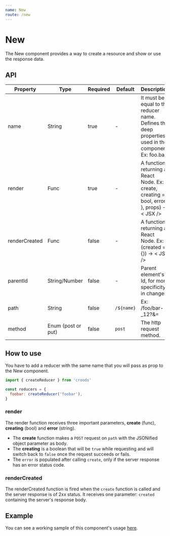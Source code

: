 ```yaml
---
name: New
route: /new
---
```



# New

The New component provides a way to create a resource and show or use the response data.


## API

| Property      | Type               | Required | Default    | Description                                                                                          |
| ------------- | ------------------ | -------- | ---------- | ---------------------------------------------------------------------------------------------------- |
| name          | String             | true     | -          | It must be equal to the reducer name. Defines the deep properties used in the component. Ex: foo.bar |
| render        | Func               | true     | -          | A function returning a React Node. Ex: ({ create, creating = bool, error }, props) -> < JSX />       |
| renderCreated | Func               | false    | -          | A function returning a React Node. Ex: (created = {}) -> < JSX />                                    |
| parentId      | String/Number      | false    | -          | Parent element's Id, for more specificity in changes.                                                |
| path          | String             | false    | `/${name}` | Ex: /foo/bar-\_12?&=                                                                                 |
| method        | Enum (post or put) | false    | `post`     | The http request method.                                                                             |

## How to use

You have to add a reducer with the same name that you will pass as prop to the New component.

```javascript
import { createReducer } from 'croods'

const reducers = {
  foobar: createReducer('foobar'),
}
```

### render

The render function receives three important parameters, **create** (func), **creating** (bool) and **error** (string).

- The **create** function makes a `POST` request on `path` with the JSONified object parameter as body.
- The **creating** is a boolean that will be `true` while requesting and will switch back to `false` once the request succeeds or fails.
- The `error` is populated after calling `create`, only if the server response has an error status code.

### renderCreated

The renderCreated function is fired when the `create` function is called and the server response is of 2xx status.
It receives one parameter: `created` containing the server's response body.

## Example

You can see a working sample of this component's usage [here](https://github.com/SeasonedSoftware/croods/blob/master/example/src/colors/New.js).
